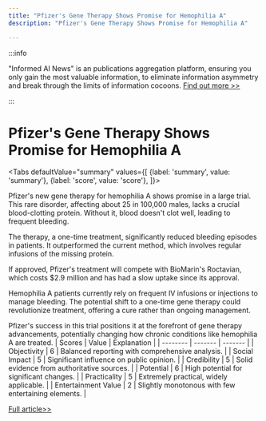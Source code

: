 ```yaml
---
title: "Pfizer's Gene Therapy Shows Promise for Hemophilia A"
description: "Pfizer's Gene Therapy Shows Promise for Hemophilia A"

---
```



:::info

"Informed AI News" is an publications aggregation platform, ensuring you only gain the most valuable information, to eliminate information asymmetry and break through the limits of information cocoons.  [Find out more >>](/)

:::

# Pfizer's Gene Therapy Shows Promise for Hemophilia A


<Tabs
	defaultValue="summary"
	values={[
	{label: 'summary', value: 'summary'},
	{label: 'score', value: 'score'},
]}>
<TabItem value="summary">


Pfizer's new gene therapy for hemophilia A shows promise in a large trial. This rare disorder, affecting about 25 in 100,000 males, lacks a crucial blood-clotting protein. Without it, blood doesn't clot well, leading to frequent bleeding.

The therapy, a one-time treatment, significantly reduced bleeding episodes in patients. It outperformed the current method, which involves regular infusions of the missing protein.

If approved, Pfizer's treatment will compete with BioMarin's Roctavian, which costs $2.9 million and has had a slow uptake since its approval.

Hemophilia A patients currently rely on frequent IV infusions or injections to manage bleeding. The potential shift to a one-time gene therapy could revolutionize treatment, offering a cure rather than ongoing management.

Pfizer's success in this trial positions it at the forefront of gene therapy advancements, potentially changing how chronic conditions like hemophilia A are treated.
</TabItem>
<TabItem value="score">
	| Scores     | Value   | Explanation |
	| -------- | ------- | ------- |
	| Objectivity  | 6    | Balanced reporting with comprehensive analysis.    |
	| Social Impact | 5     | Significant influence on public opinion.    |
	| Credibility    | 5    | Solid evidence from authoritative sources.    |
	| Potential    | 6    | High potential for significant changes.    |
	| Practicality    | 5    | Extremely practical, widely applicable.    |
	| Entertainment Value    | 2    | Slightly monotonous with few entertaining elements.    |
</TabItem>
</Tabs>

[Full article>>](https://www.cnbc.com/2024/07/24/pfizers-gene-therapy-for-hemophilia-a-succeeds-in-late-stage-trial.html)
